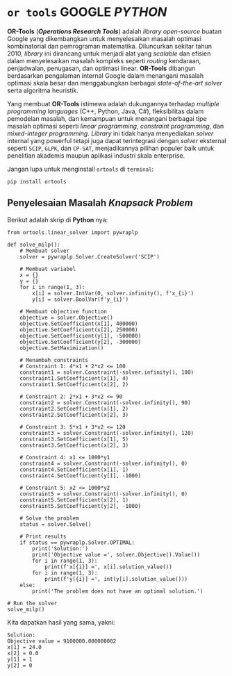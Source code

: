# `or tools` GOOGLE __*PYTHON*__

__OR-Tools__ (___Operations Research Tools___) adalah _library_ _open-source_ buatan Google yang dikembangkan untuk menyelesaikan masalah optimasi kombinatorial dan pemrograman matematika. Diluncurkan sekitar tahun 2010, _library_ ini dirancang untuk menjadi alat yang _scalable_ dan efisien dalam menyelesaikan masalah kompleks seperti _routing_ kendaraan, penjadwalan, penugasan, dan optimasi linear. __OR-Tools__ dibangun berdasarkan pengalaman internal Google dalam menangani masalah optimasi skala besar dan menggabungkan berbagai _state-of-the-art solver_ serta algoritma heuristik.

Yang membuat __OR-Tools__ istimewa adalah dukungannya terhadap _multiple programming_ _languages_ (C++, Python, Java, C#), fleksibilitas dalam pemodelan masalah, dan kemampuan untuk menangani berbagai tipe masalah optimasi seperti _linear programming_, _constraint programming_, dan _mixed-integer programming_. _Library_ ini tidak hanya menyediakan _solver_ internal yang powerful tetapi juga dapat terintegrasi dengan _solver_ eksternal seperti `SCIP`, `GLPK`, dan `CP-SAT`, menjadikannya pilihan populer baik untuk penelitian akademis maupun aplikasi industri skala enterprise.

Jangan lupa untuk menginstall `ortools` di `terminal`:

```
pip install ortools
```

## Penyelesaian Masalah __*Knapsack Problem*__

Berikut adalah skrip di __Python__ nya:

```
from ortools.linear_solver import pywraplp

def solve_milp():
    # Membuat solver
    solver = pywraplp.Solver.CreateSolver('SCIP')
    
    # Membuat variabel
    x = {}
    y = {}
    for i in range(1, 3):
        x[i] = solver.IntVar(0, solver.infinity(), f'x_{i}')
        y[i] = solver.BoolVar(f'y_{i}')
    
    # Membuat objective function
    objective = solver.Objective()
    objective.SetCoefficient(x[1], 400000)
    objective.SetCoefficient(x[2], 250000)
    objective.SetCoefficient(y[1], -500000)
    objective.SetCoefficient(y[2], -300000)
    objective.SetMaximization()
    
    # Menambah constraints
    # Constraint 1: 4*x1 + 2*x2 <= 100
    constraint1 = solver.Constraint(-solver.infinity(), 100)
    constraint1.SetCoefficient(x[1], 4)
    constraint1.SetCoefficient(x[2], 2)
    
    # Constraint 2: 2*x1 + 3*x2 <= 90
    constraint2 = solver.Constraint(-solver.infinity(), 90)
    constraint2.SetCoefficient(x[1], 2)
    constraint2.SetCoefficient(x[2], 3)
    
    # Constraint 3: 5*x1 + 3*x2 <= 120
    constraint3 = solver.Constraint(-solver.infinity(), 120)
    constraint3.SetCoefficient(x[1], 5)
    constraint3.SetCoefficient(x[2], 3)
    
    # Constraint 4: x1 <= 1000*y1
    constraint4 = solver.Constraint(-solver.infinity(), 0)
    constraint4.SetCoefficient(x[1], 1)
    constraint4.SetCoefficient(y[1], -1000)
    
    # Constraint 5: x2 <= 1000*y2
    constraint5 = solver.Constraint(-solver.infinity(), 0)
    constraint5.SetCoefficient(x[2], 1)
    constraint5.SetCoefficient(y[2], -1000)
    
    # Solve the problem
    status = solver.Solve()
    
    # Print results
    if status == pywraplp.Solver.OPTIMAL:
        print('Solution:')
        print('Objective value =', solver.Objective().Value())
        for i in range(1, 3):
            print(f'x[{i}] =', x[i].solution_value())
        for i in range(1, 3):
            print(f'y[{i}] =', int(y[i].solution_value()))
    else:
        print('The problem does not have an optimal solution.')

# Run the solver
solve_milp()
```

Kita dapatkan hasil yang sama, yakni:

```
Solution:
Objective value = 9100000.000000002
x[1] = 24.0
x[2] = 0.0
y[1] = 1
y[2] = 0
```